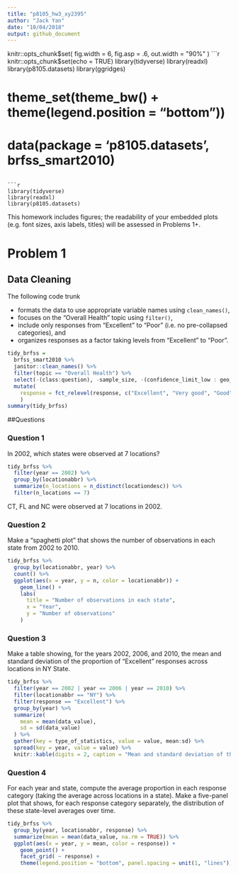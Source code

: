 ```yaml
---
title: "p8105_hw3_xy2395"
author: "Jack Yan"
date: "10/04/2018"
output: github_document
---
```

knitr::opts_chunk$set(
  fig.width = 6,
  fig.asp = .6,
  out.width = "90%"
)
```r
knitr::opts_chunk$set(echo = TRUE)
library(tidyverse)
library(readxl)
library(p8105.datasets)
library(ggridges)

# theme_set(theme_bw() + theme(legend.position = "bottom"))
# data(package = 'p8105.datasets',  brfss_smart2010)
```

```r
library(tidyverse)
library(readxl)
library(p8105.datasets)
```

This homework includes figures; the readability of your embedded plots (e.g. font sizes, axis labels, titles) will be assessed in Problems 1+.

# Problem 1

## Data Cleaning 
The following code trunk

* formats the data to use appropriate variable names using `clean_names()`,
* focuses on the “Overall Health” topic using `filter()`, 
* include only responses from “Excellent” to “Poor” (i.e. no pre-collapsed categories), and
* organizes responses as a factor taking levels from “Excellent” to “Poor”.
```r
tidy_brfss = 
  brfss_smart2010 %>% 
  janitor::clean_names() %>% 
  filter(topic == "Overall Health") %>% 
  select(-(class:question), -sample_size, -(confidence_limit_low : geo_location)) %>% 
  mutate(
    response = fct_relevel(response, c("Excellent", "Very good", "Good", "Fair", "Poor"))
    )
summary(tidy_brfss)
```

##Questions

### Question 1

In 2002, which states were observed at 7 locations?

```r
tidy_brfss %>% 
  filter(year == 2002) %>% 
  group_by(locationabbr) %>% 
  summarize(n_locations = n_distinct(locationdesc)) %>% 
  filter(n_locations == 7)
```

CT, FL and NC were observed at 7 locations in 2002.

### Question 2

Make a “spaghetti plot” that shows the number of observations in each state from 2002 to 2010.

```r
tidy_brfss %>% 
  group_by(locationabbr, year) %>% 
  count() %>% 
  ggplot(aes(x = year, y = n, color = locationabbr)) +
    geom_line() +
    labs(
      title = "Number of observations in each state",
      x = "Year",
      y = "Number of observations"
    ) 

```

### Question 3 
Make a table showing, for the years 2002, 2006, and 2010, the mean and standard deviation of the proportion of “Excellent” responses across locations in NY State.

```r
tidy_brfss %>% 
  filter(year == 2002 | year == 2006 | year == 2010) %>% 
  filter(locationabbr == "NY") %>% 
  filter(response == "Excellent") %>% 
  group_by(year) %>% 
  summarize(
    mean = mean(data_value),
    sd = sd(data_value)
  ) %>% 
  gather(key = type_of_statistics, value = value, mean:sd) %>% 
  spread(key = year, value = value) %>% 
  knitr::kable(digits = 2, caption = "Mean and standard deviation of the proportion of “Excellent” responses across locations in NY State")
```

### Question 4
For each year and state, compute the average proportion in each response category (taking the average across locations in a state). Make a five-panel plot that shows, for each response category separately, the distribution of these state-level averages over time.

```r
tidy_brfss %>% 
  group_by(year, locationabbr, response) %>% 
  summarize(mean = mean(data_value, na.rm = TRUE)) %>% 
  ggplot(aes(x = year, y = mean, color = response)) +
    geom_point() +
    facet_grid( ~ response) +
    theme(legend.position = "bottom", panel.spacing = unit(1, "lines")) 
```









